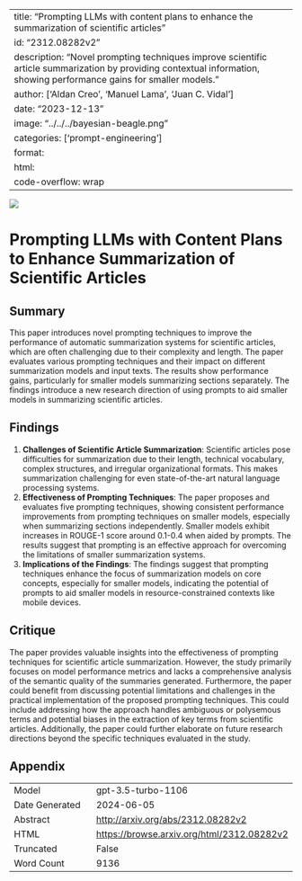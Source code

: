 
---
title: "Prompting LLMs with content plans to enhance the summarization of scientific articles"
id: "2312.08282v2"
description: "Novel prompting techniques improve scientific article summarization by providing contextual information, showing performance gains for smaller models."
author: ['Aldan Creo', 'Manuel Lama', 'Juan C. Vidal']
date: "2023-12-13"
image: "../../../bayesian-beagle.png"
categories: ['prompt-engineering']
format:
  html:
    code-overflow: wrap
---

![](../../../bayesian-beagle.png)

# Prompting LLMs with Content Plans to Enhance Summarization of Scientific Articles

## Summary
This paper introduces novel prompting techniques to improve the performance of automatic summarization systems for scientific articles, which are often challenging due to their complexity and length. The paper evaluates various prompting techniques and their impact on different summarization models and input texts. The results show performance gains, particularly for smaller models summarizing sections separately. The findings introduce a new research direction of using prompts to aid smaller models in summarizing scientific articles.

## Findings
1. **Challenges of Scientific Article Summarization**: Scientific articles pose difficulties for summarization due to their length, technical vocabulary, complex structures, and irregular organizational formats. This makes summarization challenging for even state-of-the-art natural language processing systems.
2. **Effectiveness of Prompting Techniques**: The paper proposes and evaluates five prompting techniques, showing consistent performance improvements from prompting techniques on smaller models, especially when summarizing sections independently. Smaller models exhibit increases in ROUGE-1 score around 0.1-0.4 when aided by prompts. The results suggest that prompting is an effective approach for overcoming the limitations of smaller summarization systems.
3. **Implications of the Findings**: The findings suggest that prompting techniques enhance the focus of summarization models on core concepts, especially for smaller models, indicating the potential of prompts to aid smaller models in resource-constrained contexts like mobile devices.

## Critique
The paper provides valuable insights into the effectiveness of prompting techniques for scientific article summarization. However, the study primarily focuses on model performance metrics and lacks a comprehensive analysis of the semantic quality of the summaries generated. Furthermore, the paper could benefit from discussing potential limitations and challenges in the practical implementation of the proposed prompting techniques. This could include addressing how the approach handles ambiguous or polysemous terms and potential biases in the extraction of key terms from scientific articles. Additionally, the paper could further elaborate on future research directions beyond the specific techniques evaluated in the study.

## Appendix

|          |          |
|----------|----------|
| Model     | gpt-3.5-turbo-1106       |
| Date Generated     | 2024-06-05       |
| Abstract | [http://arxiv.org/abs/2312.08282v2](http://arxiv.org/abs/2312.08282v2)        |
| HTML     | [https://browse.arxiv.org/html/2312.08282v2](https://browse.arxiv.org/html/2312.08282v2)       |
| Truncated       | False       |
| Word Count       | 9136       |